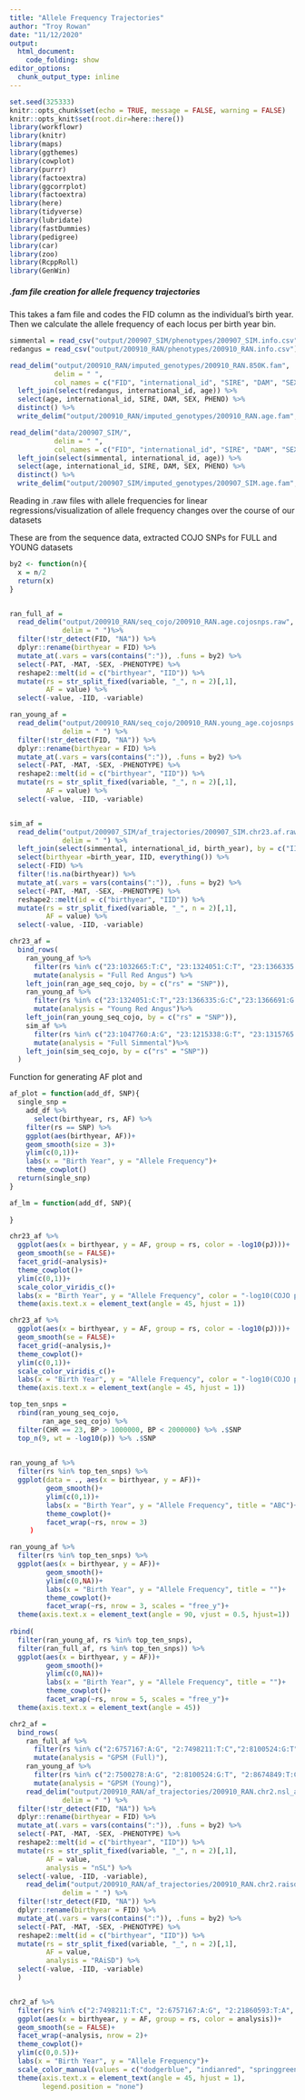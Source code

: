 ```yaml
---
title: "Allele Frequency Trajectories"
author: "Troy Rowan"
date: "11/12/2020"
output: 
  html_document:
    code_folding: show
editor_options:
  chunk_output_type: inline
---
```


```r
set.seed(325333)
knitr::opts_chunk$set(echo = TRUE, message = FALSE, warning = FALSE)
knitr::opts_knit$set(root.dir=here::here())
library(workflowr)
library(knitr)
library(maps)
library(ggthemes)
library(cowplot)
library(purrr)
library(factoextra)
library(ggcorrplot)
library(factoextra)
library(here)
library(tidyverse)
library(lubridate)
library(fastDummies)
library(pedigree)
library(car)
library(zoo)
library(RcppRoll)
library(GenWin)
```


##### .fam file creation for allele frequency trajectories
This takes a fam file and codes the FID column as the individual's birth year. Then we calculate the allele frequency of each locus per birth year bin. 

```r
simmental = read_csv("output/200907_SIM/phenotypes/200907_SIM.info.csv")
redangus = read_csv("output/200910_RAN/phenotypes/200910_RAN.info.csv")

read_delim("output/200910_RAN/imputed_genotypes/200910_RAN.850K.fam",
           delim = " ",
           col_names = c("FID", "international_id", "SIRE", "DAM", "SEX", "PHENO")) %>% 
  left_join(select(redangus, international_id, age)) %>% 
  select(age, international_id, SIRE, DAM, SEX, PHENO) %>% 
  distinct() %>% 
  write_delim("output/200910_RAN/imputed_genotypes/200910_RAN.age.fam", col_names = FALSE)

read_delim("data/200907_SIM/",
           delim = " ",
           col_names = c("FID", "international_id", "SIRE", "DAM", "SEX", "PHENO")) %>% 
  left_join(select(simmental, international_id, age)) %>% 
  select(age, international_id, SIRE, DAM, SEX, PHENO) %>% 
  distinct() %>% 
  write_delim("output/200907_SIM/imputed_genotypes/200907_SIM.age.fam", col_names = FALSE)
```


Reading in .raw files with allele frequencies for linear regressions/visualization of allele frequency changes over the course of our datasets

These are from the sequence data, extracted COJO SNPs for FULL and YOUNG datasets
```r
by2 <- function(n){
  x = n/2
  return(x)
}


ran_full_af = 
  read_delim("output/200910_RAN/seq_cojo/200910_RAN.age.cojosnps.raw",
             delim = " ")%>%
  filter(!str_detect(FID, "NA")) %>%
  dplyr::rename(birthyear = FID) %>%
  mutate_at(.vars = vars(contains(":")), .funs = by2) %>%
  select(-PAT, -MAT, -SEX, -PHENOTYPE) %>%
  reshape2::melt(id = c("birthyear", "IID")) %>%
  mutate(rs = str_split_fixed(variable, "_", n = 2)[,1],
         AF = value) %>% 
  select(-value, -IID, -variable)

ran_young_af = 
  read_delim("output/200910_RAN/seq_cojo/200910_RAN.young_age.cojosnps.raw",
             delim = " ") %>%
  filter(!str_detect(FID, "NA")) %>%
  dplyr::rename(birthyear = FID) %>%
  mutate_at(.vars = vars(contains(":")), .funs = by2) %>%
  select(-PAT, -MAT, -SEX, -PHENOTYPE) %>%
  reshape2::melt(id = c("birthyear", "IID")) %>%
  mutate(rs = str_split_fixed(variable, "_", n = 2)[,1],
         AF = value) %>% 
  select(-value, -IID, -variable)


sim_af = 
  read_delim("output/200907_SIM/af_trajectories/200907_SIM.chr23.af.raw.gz",
             delim = " ") %>%
  left_join(select(simmental, international_id, birth_year), by = c("IID" = "international_id")) %>% 
  select(birthyear =birth_year, IID, everything()) %>%
  select(-FID) %>% 
  filter(!is.na(birthyear)) %>%
  mutate_at(.vars = vars(contains(":")), .funs = by2) %>%
  select(-PAT, -MAT, -SEX, -PHENOTYPE) %>%
  reshape2::melt(id = c("birthyear", "IID")) %>%
  mutate(rs = str_split_fixed(variable, "_", n = 2)[,1],
         AF = value) %>% 
  select(-value, -IID, -variable)

chr23_af = 
  bind_rows(
    ran_young_af %>% 
      filter(rs %in% c("23:1032665:T:C", "23:1324051:C:T", "23:1366335:G:C", "23:1366691:G:T", "23:1768070:T:C", "23:1783688:T:C", "23:1805412:A:G")) %>% 
      mutate(analysis = "Full Red Angus") %>% 
    left_join(ran_age_seq_cojo, by = c("rs" = "SNP")),
    ran_young_af %>% 
      filter(rs %in% c("23:1324051:C:T","23:1366335:G:C","23:1366691:G:T", "23:1768070:T:C", "23:1800642:A:G", "23:1832160:A:G", "23:1918909:T:A")) %>% 
      mutate(analysis = "Young Red Angus")%>% 
    left_join(ran_young_seq_cojo, by = c("rs" = "SNP")),
    sim_af %>% 
      filter(rs %in% c("23:1047760:A:G", "23:1215338:G:T", "23:1315765:A:C", "23:1364693:A:T", "23:1511487:T:A", "23:1703480:C:A")) %>% 
      mutate(analysis = "Full Simmental")%>% 
    left_join(sim_seq_cojo, by = c("rs" = "SNP"))
  )

```

Function for generating AF plot and 
```r
af_plot = function(add_df, SNP){
  single_snp = 
    add_df %>% 
      select(birthyear, rs, AF) %>% 
    filter(rs == SNP) %>% 
    ggplot(aes(birthyear, AF))+
    geom_smooth(size = 3)+
    ylim(c(0,1))+
    labs(x = "Birth Year", y = "Allele Frequency")+
    theme_cowplot()
  return(single_snp)
}

af_lm = function(add_df, SNP){
  
}

chr23_af %>% 
  ggplot(aes(x = birthyear, y = AF, group = rs, color = -log10(pJ)))+
  geom_smooth(se = FALSE)+
  facet_grid(~analysis)+
  theme_cowplot()+
  ylim(c(0,1))+
  scale_color_viridis_c()+
  labs(x = "Birth Year", y = "Allele Frequency", color = "-log10(COJO p)")+
  theme(axis.text.x = element_text(angle = 45, hjust = 1))

chr23_af %>% 
  ggplot(aes(x = birthyear, y = AF, group = rs, color = -log10(pJ)))+
  geom_smooth(se = FALSE)+
  facet_grid(~analysis,)+
  theme_cowplot()+
  ylim(c(0,1))+
  scale_color_viridis_c()+
  labs(x = "Birth Year", y = "Allele Frequency", color = "-log10(COJO p)")+
  theme(axis.text.x = element_text(angle = 45, hjust = 1))
```

```r
top_ten_snps =
  rbind(ran_young_seq_cojo,
        ran_age_seq_cojo) %>% 
  filter(CHR == 23, BP > 1000000, BP < 2000000) %>% .$SNP
  top_n(9, wt = -log10(p)) %>% .$SNP

 
ran_young_af %>% 
  filter(rs %in% top_ten_snps) %>% 
  ggplot(data = ., aes(x = birthyear, y = AF))+
         geom_smooth()+
         ylim(c(0,1))+
         labs(x = "Birth Year", y = "Allele Frequency", title = "ABC")+
         theme_cowplot()+
         facet_wrap(~rs, nrow = 3)
     )

ran_young_af %>% 
  filter(rs %in% top_ten_snps) %>% 
  ggplot(aes(x = birthyear, y = AF))+
         geom_smooth()+
         ylim(c(0,NA))+
         labs(x = "Birth Year", y = "Allele Frequency", title = "")+
         theme_cowplot()+
         facet_wrap(~rs, nrow = 3, scales = "free_y")+
  theme(axis.text.x = element_text(angle = 90, vjust = 0.5, hjust=1))
     
rbind( 
  filter(ran_young_af, rs %in% top_ten_snps),
  filter(ran_full_af, rs %in% top_ten_snps)) %>% 
  ggplot(aes(x = birthyear, y = AF))+
         geom_smooth()+
         ylim(c(0,NA))+
         labs(x = "Birth Year", y = "Allele Frequency", title = "")+
         theme_cowplot()+
         facet_wrap(~rs, nrow = 5, scales = "free_y")+
  theme(axis.text.x = element_text(angle = 45))
```

```r

chr2_af = 
  bind_rows(
    ran_full_af %>%
      filter(rs %in% c("2:6757167:A:G", "2:7498211:T:C","2:8100524:G:T", "2:21860593:T:A", "2:27120579:A:G", "2:111403008:C:T", "2:113671290:C:G", "2:127446835:C:G")) %>%
      mutate(analysis = "GPSM (Full)"),
    ran_young_af %>% 
      filter(rs %in% c("2:7500278:A:G", "2:8100524:G:T", "2:8674849:T:C", "2:9826292:C:T", "2:10679762:C:T", "2:12194425:G:C", "2:12208106:T:C", "2:12363109:A:G", "2:12386721:G:A", "2:12732917:G:A", "2:15449766:T:C", "2:15764320:C:G", "2:16047868:T:C", "2:19635098:C:A", "2:22112854:T:C", "2:22339424:A:G", "2:22745800:G:T", "2:22868999:T:C", "2:23027621:T:C", "2:23259680:G:A", "2:28639397:T:C", "2:28823286:A:T", "2:30374233:T:A", "2:32952841:C:T", "2:42247695:G:A", "2:45247236:T:G", "2:49303806:A:T", "2:53006426:C:G", "2:53126236:G:A", "2:53151542:A:G", "2:53189373:T:G", "2:53283910:C:T", "2:53353546:A:G", "2:53390590:G:A", "2:53730042:G:A", "2:53803504:G:A", "2:60054014:G:A", "2:63289368:G:A", "2:68387467:C:T", "2:76483168:C:T", "2:92863381:G:A", "2:102818589:G:A", "2:103217345:T:A", "2:103225507:A:G", "2:103741954:C:A", "2:104899441:A:G", "2:105543115:G:A", "2:113229961:G:T", "2:136159490:A:G")) %>% 
      mutate(analysis = "GPSM (Young)"),
    read_delim("output/200910_RAN/af_trajectories/200910_RAN.chr2.nsl_afs.raw.gz",
             delim = " ") %>%
  filter(!str_detect(FID, "NA")) %>%
  dplyr::rename(birthyear = FID) %>%
  mutate_at(.vars = vars(contains(":")), .funs = by2) %>%
  select(-PAT, -MAT, -SEX, -PHENOTYPE) %>%
  reshape2::melt(id = c("birthyear", "IID")) %>%
  mutate(rs = str_split_fixed(variable, "_", n = 2)[,1],
         AF = value,
         analysis = "nSL") %>% 
  select(-value, -IID, -variable),
    read_delim("output/200910_RAN/af_trajectories/200910_RAN.chr2.raisd_afs.raw.gz",
             delim = " ") %>%
  filter(!str_detect(FID, "NA")) %>%
  dplyr::rename(birthyear = FID) %>%
  mutate_at(.vars = vars(contains(":")), .funs = by2) %>%
  select(-PAT, -MAT, -SEX, -PHENOTYPE) %>%
  reshape2::melt(id = c("birthyear", "IID")) %>%
  mutate(rs = str_split_fixed(variable, "_", n = 2)[,1],
         AF = value,
         analysis = "RAiSD") %>% 
  select(-value, -IID, -variable)
  )


chr2_af %>% 
  filter(rs %in% c("2:7498211:T:C", "2:6757167:A:G", "2:21860593:T:A", "2:113671290:C:G", "2:111403008:C:T", "2:53151542:A:G", "2:103217345:T:A", "2:22339424:A:G", "2:7500278:A:G", "2:136159490:A:G", "2:22926713:C:T", "2:16900789:A:C", "2:89172015:A:C", "2:116449514:T:C", "2:5948954:C:T", "2:15116962:G:C", "2:38937843:A:C", "2:44444145:T:C", "2:81303175:C:T", "2:111108096:T:C")) %>% 
  ggplot(aes(x = birthyear, y = AF, group = rs, color = analysis))+
  geom_smooth(se = FALSE)+
  facet_wrap(~analysis, nrow = 2)+
  theme_cowplot()+
  ylim(c(0,0.5))+
  labs(x = "Birth Year", y = "Allele Frequency")+
  scale_color_manual(values = c("dodgerblue", "indianred", "springgreen 3", "slateblue3"))+
  theme(axis.text.x = element_text(angle = 45, hjust = 1),
        legend.position = "none")


```

